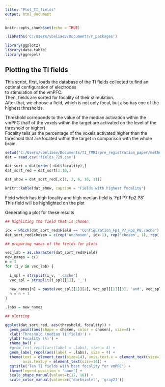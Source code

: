 ---
title: "Plot_TI_fields"
output: html_document
---

```{r setup, include=FALSE}
knitr::opts_chunk$set(echo = TRUE)

.libPaths('C:/Users/vbeliaev/Documents/r_packages')

library(ggplot2)
library(data.table)
library(ggrepel)


```

## Plotting the TI fields 

This script, first, loads the database of the TI fields collected to find an optimal configuration of electrodes  
to stimulation of the vmPFC.     
Then, fields are sorted for focality of their stimulation.     
After that, we choose a field, which is not only focal, but also has one of the highest thresholds. 

Threshold correponds to the value of the median activation within the vmPFC (half of the voxels within the 
target are activated on the level of the threshold or higher).     
Focality tells us the percentage of the voxels activated higher than the threshold that are located within the target in comparison with the whole brain.      


```{r load TI fields, warning = FALSE}

setwd('C:/Users/vbeliaev/Documents/TI_fMRI/pre_registration_paper/methods/modelling/paper_scripts')
dat = read.csv('fields_729.csv')

dat_sort = dat[order(-dat$focality),]
dat_sort_red = dat_sort[1:10,]

dat_show = dat_sort_red[,c(1, 3, 6, 10, 11)]

knitr::kable(dat_show, caption = "Fields with highest focality")

```


Field which has high focality and high median field is 'Fp1 P7 Fp2 P8'   
This field will be highlighted on the plot   

Generating a plot for these results    

```{r generating the plot for the TI fields, echo = FALSE}

## highliting the field that is chosen  

idx = which(dat_sort_red$Field == 'Configuration_Fp1_P7_Fp2_P8.cache')
dat_sort_red$chosen = c(rep('unchosen', idx-1), rep('chosen', 1), rep('unchosen', nrow(dat_sort_red) - idx))

## preparing names of the fields for plots

vec_lab = as.character(dat_sort_red$Field)
new_names = c()
n = 1 
for (i_v in vec_lab) {
  
  i_spl = strsplit(i_v, '.cache')
  vec_spl = strsplit(i_spl[[1]], '_')
  
  new_names[n] = paste(vec_spl[[1]][2], vec_spl[[1]][3], 'and', vec_spl[[1]][4], vec_spl[[1]][5])
  n = n + 1
}

.labs = new_names

## plotting 

ggplot(dat_sort_red, aes(threshold, focality)) + 
  geom_point(aes(shape = chosen, color = chosen), size=4) + 
  xlab('Threshold (median TI field)') + 
  ylab('Focality (%)') + 
  theme_bw() + 
  #geom_text_repel(aes(label = .labs), size = 4) + 
  geom_label_repel(aes(label = .labs), size = 4) + 
  theme(text = element_text(size=14), axis.text.x = element_text(size=14), 
        axis.text.y = element_text(size=14)) + 
  ggtitle('Ten TI fields with best focality for vmPFC') + 
  theme(legend.position = "none") + 
  scale_shape_manual(values=c(17, 16)) + 
  scale_color_manual(values=c('darkviolet', 'gray21'))  

```

